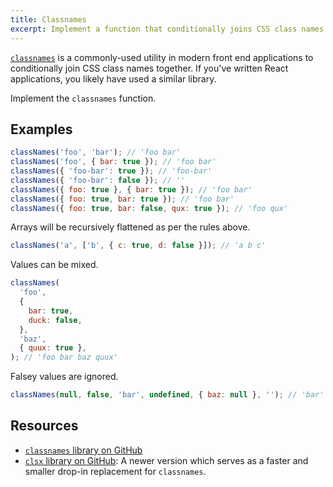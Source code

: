 ```yaml
---
title: Classnames
excerpt: Implement a function that conditionally joins CSS class names together
---
```


[`classnames`](https://github.com/JedWatson/classnames) is a commonly-used utility in modern front end applications to conditionally join CSS class names together. If you've written React applications, you likely have used a similar library.

Implement the `classnames` function.

## Examples

```js
classNames('foo', 'bar'); // 'foo bar'
classNames('foo', { bar: true }); // 'foo bar'
classNames({ 'foo-bar': true }); // 'foo-bar'
classNames({ 'foo-bar': false }); // ''
classNames({ foo: true }, { bar: true }); // 'foo bar'
classNames({ foo: true, bar: true }); // 'foo bar'
classNames({ foo: true, bar: false, qux: true }); // 'foo qux'
```

Arrays will be recursively flattened as per the rules above.

```js
classNames('a', ['b', { c: true, d: false }]); // 'a b c'
```

Values can be mixed.

```js
classNames(
  'foo',
  {
    bar: true,
    duck: false,
  },
  'baz',
  { quux: true },
); // 'foo bar baz quux'
```

Falsey values are ignored.

```js
classNames(null, false, 'bar', undefined, { baz: null }, ''); // 'bar'
```

## Resources

- [`classnames` library on GitHub](https://github.com/JedWatson/classnames)
- [`clsx` library on GitHub](https://github.com/lukeed/clsx): A newer version which serves as a faster and smaller drop-in replacement for `classnames`.
